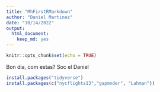 ```yaml
---
title: "MhFirstRMarkdown"
author: "Daniel Martinez"
date: "10/14/2022"
output: 
  html_document: 
    keep_md: yes
---
```


```r
knitr::opts_chunk$set(echo = TRUE)
```

Bon dia, com estas? Soc el Daniel

```r
install.packages("tidyverse")
install.packages(c("nycflights13","gapmnder", "Lahman"))
```

